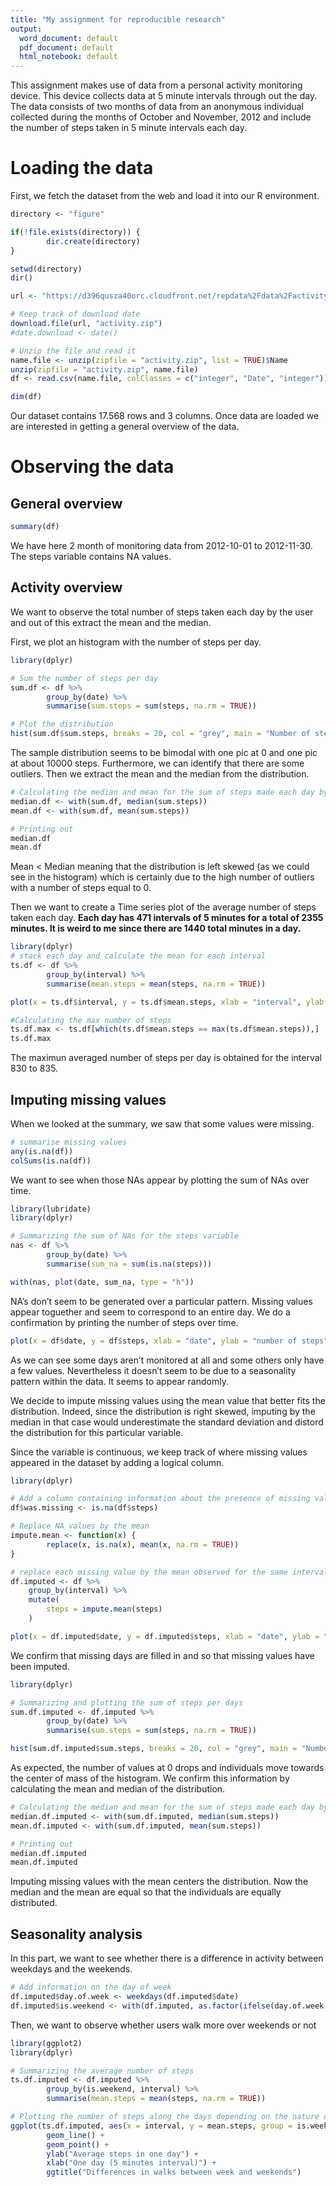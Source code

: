 ```yaml
---
title: "My assignment for reproducible research"
output:
  word_document: default
  pdf_document: default
  html_notebook: default
---
```



This assignment makes use of data from a personal activity monitoring device. This device collects data at 5 minute intervals through out the day. The data consists of two months of data from an anonymous individual collected during the months of October and November, 2012 and include the number of steps taken in 5 minute intervals each day.

# Loading the data

First, we fetch the dataset from the web and load it into our R environment.

```r
directory <- "figure"

if(!file.exists(directory)) {
        dir.create(directory)
}

setwd(directory)
dir()

url <- "https://d396qusza40orc.cloudfront.net/repdata%2Fdata%2Factivity.zip"

# Keep track of download date
download.file(url, "activity.zip")
#date.download <- date()

# Unzip the file and read it
name.file <- unzip(zipfile = "activity.zip", list = TRUE)$Name
unzip(zipfile = "activity.zip", name.file)
df <- read.csv(name.file, colClasses = c("integer", "Date", "integer"))
```

```r
dim(df)
```

Our dataset contains 17.568 rows and 3 columns. Once data are loaded we are interested in getting a general overview of the data.

# Observing the data

## General overview

```r
summary(df)
```

We have here 2 month of monitoring data from 2012-10-01 to 2012-11-30. The steps variable contains NA values. 

## Activity overview

We want to observe the total number of steps taken each day by the user and out of this extract the mean and the median.

First, we plot an histogram with the number of steps per day.

```r
library(dplyr)

# Sum the number of steps per day
sum.df <- df %>%
        group_by(date) %>%
        summarise(sum.steps = sum(steps, na.rm = TRUE))

# Plot the distribution
hist(sum.df$sum.steps, breaks = 20, col = "grey", main = "Number of steps per day", xlab = "Sum of steps")
```

The sample distribution seems to be bimodal with one pic at 0 and one pic at about 10000 steps. Furthermore, we can identify that there are some outliers.
Then we extract the mean and the median from the distribution.

```r
# Calculating the median and mean for the sum of steps made each day by the user
median.df <- with(sum.df, median(sum.steps))
mean.df <- with(sum.df, mean(sum.steps))

# Printing out
median.df
mean.df
```

Mean < Median meaning that the distribution is left skewed (as we could see in the histogram) which is certainly due to the high number of outliers with a number of steps equal to 0.


Then we want to create a Time series plot of the average number of steps taken each day. **Each day has 471 intervals of 5 minutes for a total of 2355 minutes. It is weird to me since there are 1440 total minutes in a day.**

```r
library(dplyr)
# stack each day and calculate the mean for each interval
ts.df <- df %>%
        group_by(interval) %>%
        summarise(mean.steps = mean(steps, na.rm = TRUE))

plot(x = ts.df$interval, y = ts.df$mean.steps, xlab = "interval", ylab = "number of steps", type = 'l')
```


```r
#Calculating the max number of steps
ts.df.max <- ts.df[which(ts.df$mean.steps == max(ts.df$mean.steps)),]
ts.df.max
```

The maximun averaged number of steps per day is obtained for the interval 830 to 835.

## Imputing missing values

When we looked at the summary, we saw that some values were missing. 

```r
# summarise missing values
any(is.na(df))
colSums(is.na(df))
```

We want to see when those NAs appear by plotting the sum of NAs over time.

```r
library(lubridate)
library(dplyr)

# Summarizing the sum of NAs for the steps variable
nas <- df %>% 
        group_by(date) %>%
        summarise(sum_na = sum(is.na(steps)))

with(nas, plot(date, sum_na, type = "h"))
```

NA's don't seem to be generated over a particular pattern. Missing values appear toguether and seem to correspond to an entire day. We do a confirmation by printing the number of steps over time.

```r
plot(x = df$date, y = df$steps, xlab = "date", ylab = "number of steps")
```

As we can see some days aren't monitored at all and some others only have a few values. Nevertheless it doesn't seem to be due to a seasonality pattern within the data. It seems to appear randomly. 

We decide to impute missing values using the mean value that better fits the distribution. Indeed, since the distribution is right skewed, imputing by the median in that case would underestimate the standard deviation and distord the distribution for this particular variable.

Since the variable is continuous, we keep track of where missing values appeared in the dataset by adding a logical column.

```r
library(dplyr)

# Add a column containing information about the presence of missing values
df$was.missing <- is.na(df$steps)

# Replace NA values by the mean
impute.mean <- function(x) { 
        replace(x, is.na(x), mean(x, na.rm = TRUE))
}

# replace each missing value by the mean observed for the same interval
df.imputed <- df %>%
    group_by(interval) %>%
    mutate(
        steps = impute.mean(steps)
    )

plot(x = df.imputed$date, y = df.imputed$steps, xlab = "date", ylab = "number of steps")
```

We confirm that missing days are filled in and so that missing values have been imputed.

```r
library(dplyr)

# Summarizing and plotting the sum of steps per days
sum.df.imputed <- df.imputed %>%
        group_by(date) %>%
        summarise(sum.steps = sum(steps, na.rm = TRUE))

hist(sum.df.imputed$sum.steps, breaks = 20, col = "grey", main = "Number of steps per day", xlab = "Sum of steps")
```

As expected, the number of values at 0 drops and individuals move towards the center of mass of the histogram. We confirm this information by calculating the mean and median of the distribution.

```r

# Calculating the median and mean for the sum of steps made each day by the user
median.df.imputed <- with(sum.df.imputed, median(sum.steps))
mean.df.imputed <- with(sum.df.imputed, mean(sum.steps))

# Printing out
median.df.imputed
mean.df.imputed
```

Imputing missing values with the mean centers the distribution. Now the median and the mean are equal so that the individuals are equally distributed.

## Seasonality analysis

In this part, we want to see whether there is a difference in activity between weekdays and the weekends.

```r
# Add information on the day of week
df.imputed$day.of.week <- weekdays(df.imputed$date)
df.imputed$is.weekend <- with(df.imputed, as.factor(ifelse(day.of.week == "samedi" | day.of.week == "dimanche", "weekend", "weekday")))
```

Then, we want to observe whether users walk more over weekends or not

```r
library(ggplot2)
library(dplyr)

# Summarizing the average number of steps
ts.df.imputed <- df.imputed %>%
        group_by(is.weekend, interval) %>%
        summarise(mean.steps = mean(steps, na.rm = TRUE))

# Plotting the number of steps along the days depending on the nature of the week's days (week or weekends)
ggplot(ts.df.imputed, aes(x = interval, y = mean.steps, group = is.weekend, colour = is.weekend)) +
        geom_line() +
        geom_point() +
        ylab("Average steps in one day") +
        xlab("One day (5 minutes interval)") +
        ggtitle("Differences in walks between week and weekends")
        
```














